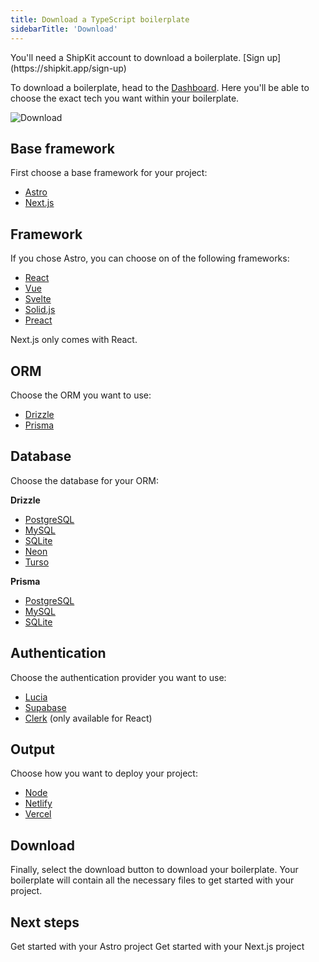 ```yaml
---
title: Download a TypeScript boilerplate
sidebarTitle: 'Download'
---
```


<Note>
  You'll need a ShipKit account to download a boilerplate. [Sign up](https://shipkit.app/sign-up)
</Note>

To download a boilerplate, head to the [Dashboard](https://shipkit.app/dashboard). Here you'll be able to choose the exact tech you want within your boilerplate.

<img
  className=""
  src="/images/download.png"
  alt="Download"
/>

## Base framework

First choose a base framework for your project:

- [Astro](/astro/getting-started)
- [Next.js](/next/getting-started)

## Framework

If you chose Astro, you can choose on of the following frameworks:

- [React](/frameworks/react)
- [Vue](/frameworks/vue)
- [Svelte](/frameworks/svelte)
- [Solid.js](/frameworks/solid)
- [Preact](/frameworks/preact)

Next.js only comes with React.

## ORM

Choose the ORM you want to use:

- [Drizzle](/databases/drizzle)
- [Prisma](/databases/prisma)

## Database

Choose the database for your ORM:

<b>Drizzle</b>

- [PostgreSQL](/databases/postgresql)
- [MySQL](/databases/mysql)
- [SQLite](/databases/sqlite)
- [Neon](/databases/neon)
- [Turso](/databases/turso)

<b>Prisma</b>

- [PostgreSQL](/databases/postgresql)
- [MySQL](/databases/mysql)
- [SQLite](/databases/sqlite)

## Authentication

Choose the authentication provider you want to use:

- [Lucia](/auth/lucia)
- [Supabase](/auth/supabase)
- [Clerk](/auth/clerk) (only available for React)

## Output

Choose how you want to deploy your project:

- [Node](/deploy/node)
- [Netlify](/deploy/netlify)
- [Vercel](/deploy/vercel)

## Download

Finally, select the download button to download your boilerplate. Your boilerplate will contain all the necessary files to get started with your project.

## Next steps

<CardGroup cols={2}>
  <Card
    title="Astro"
    href="/astro/getting-started"
  >
    Get started with your Astro project
  </Card>
  <Card
    title="Next.js"
    href="/next/getting-started"
  >
    Get started with your Next.js project
  </Card>
</CardGroup>
